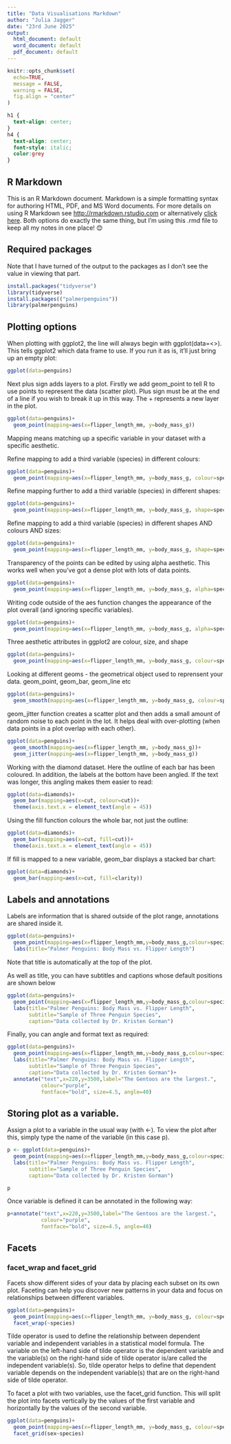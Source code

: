 ```yaml
---
title: "Data Visualisations Markdown"
author: "Julia Jagger"
date: "23rd June 2025"
output:
  html_document: default
  word_document: default
  pdf_document: default
---
```


```r
knitr::opts_chunk$set(
  echo=TRUE,
  message = FALSE,
  warning = FALSE,
  fig.align = "center"
)
```

```css
h1 {
  text-align: center;
}
h4 {
  text-align: center;
  font-style: italic;
  color:grey
}
```



## R Markdown

This is an R Markdown document. Markdown is a simple formatting syntax for authoring HTML, PDF, and MS Word documents. For more details on using R Markdown see <http://rmarkdown.rstudio.com> or alternatively [click here](http://rmarkdown.rstudio.com). Both options do exactly the same thing, but I'm using this .rmd file to keep all my notes in one place! 😊

## Required packages
Note that I have turned of the output to the packages as I don't see the value in viewing that part.
```r
install.packages("tidyverse")
library(tidyverse)
install.packages(("palmerpenguins"))
library(palmerpenguins)
```

## Plotting options

When plotting with ggplot2, the line will always begin with ggplot(data=<<dataframe>>). This tells ggplot2 which data frame
to use. If you run it as is, it'll just bring up an empty plot:

```r
ggplot(data=penguins)
```

Next plus sign adds layers to a plot. Firstly we add geom_point to tell R to use points to represent the data (scatter plot).
Plus sign must be at the end of a line if you wish to break it up in this way. The + represents a new layer in the plot.

```r
ggplot(data=penguins)+
  geom_point(mapping=aes(x=flipper_length_mm, y=body_mass_g))
```

Mapping means matching up a specific variable in your dataset with a specific aesthetic.

Refine mapping to add a third variable (species) in different colours:
```r
ggplot(data=penguins)+
  geom_point(mapping=aes(x=flipper_length_mm, y=body_mass_g, colour=species))
```

Refine mapping further to add a third variable (species) in different shapes:
```r
ggplot(data=penguins)+
  geom_point(mapping=aes(x=flipper_length_mm, y=body_mass_g, shape=species))
```

Refine mapping to add a third variable (species) in different shapes AND colours AND sizes:
```r
ggplot(data=penguins)+
  geom_point(mapping=aes(x=flipper_length_mm, y=body_mass_g, shape=species, colour=species, size=species))
```

Transparency of the points can be edited by using alpha aesthetic. This works well when you've got a dense plot with lots of data points.
```r
ggplot(data=penguins)+
  geom_point(mapping=aes(x=flipper_length_mm, y=body_mass_g, alpha=species))
```

Writing code outside of the aes function changes the appearance of the plot overall (and ignoring specific variables).
```r
ggplot(data=penguins)+
  geom_point(mapping=aes(x=flipper_length_mm, y=body_mass_g, alpha=species), colour="green")
```

Three aesthetic attributes in ggplot2 are colour, size, and shape
```r
ggplot(data=penguins)+
  geom_point(mapping=aes(x=flipper_length_mm, y=body_mass_g, colour=species, size=body_mass_g, shape=species))
```

Looking at different geoms - the geometrical object used to reprensent your data. geom_point, geom_bar, geom_line etc
```r
ggplot(data=penguins)+
  geom_smooth(mapping=aes(x=flipper_length_mm, y=body_mass_g, colour=species, linetype=species))
```

geom_jitter function creates a scatter plot and then adds a small amount of random noise to each point in the lot. It helps deal with over-plotting (when data points in a plot overlap with each other).

```r
ggplot(data=penguins)+
  geom_smooth(mapping=aes(x=flipper_length_mm, y=body_mass_g))+
  geom_jitter(mapping=aes(x=flipper_length_mm, y=body_mass_g))
```


Working with the diamond dataset. Here the outline of each bar has been coloured. In addition, the labels at the bottom have been angled. If the text was longer, this angling makes them easier to read:

```r
ggplot(data=diamonds)+
  geom_bar(mapping=aes(x=cut, colour=cut))+
  theme(axis.text.x = element_text(angle = 45))
```

Using the fill function colours the whole bar, not just the outline:

```r
ggplot(data=diamonds)+
  geom_bar(mapping=aes(x=cut, fill=cut))+
  theme(axis.text.x = element_text(angle = 45))
```

If fill is mapped to a new variable, geom_bar displays a stacked bar chart:

```r
ggplot(data=diamonds)+
  geom_bar(mapping=aes(x=cut, fill=clarity))
```

## Labels and annotations

Labels are information that is shared outside of the plot range, annotations are shared inside it.

```r
ggplot(data=penguins)+
  geom_point(mapping=aes(x=flipper_length_mm,y=body_mass_g,colour=species))+
  labs(title="Palmer Penguins: Body Mass vs. Flipper Length")
```
Note that title is automatically at the top of the plot.

As well as title, you can have subtitles and captions whose default positions are shown below

```r
ggplot(data=penguins)+
  geom_point(mapping=aes(x=flipper_length_mm,y=body_mass_g,colour=species))+
  labs(title="Palmer Penguins: Body Mass vs. Flipper Length",
       subtitle="Sample of Three Penguin Species",
       caption="Data collected by Dr. Kristen Gorman")
```

Finally, you can angle and format text as required:
```r
ggplot(data=penguins)+
  geom_point(mapping=aes(x=flipper_length_mm,y=body_mass_g,colour=species))+
  labs(title="Palmer Penguins: Body Mass vs. Flipper Length",
       subtitle="Sample of Three Penguin Species",
       caption="Data collected by Dr. Kristen Gorman")+
  annotate("text",x=220,y=3500,label="The Gentoos are the largest.",
           colour="purple",
           fontface="bold", size=4.5, angle=40)
```

## Storing plot as a variable.

Assign a plot to a variable in the usual way (with <-). To view the plot after this, simply type the name of the variable (in this case p).


```r
p <- ggplot(data=penguins)+
  geom_point(mapping=aes(x=flipper_length_mm,y=body_mass_g,colour=species))+
  labs(title="Palmer Penguins: Body Mass vs. Flipper Length",
       subtitle="Sample of Three Penguin Species",
       caption="Data collected by Dr. Kristen Gorman")
```
```r
p
```
Once variable is defined it can be annotated in the following way:

```r
p+annotate("text",x=220,y=3500,label="The Gentoos are the largest.",
           colour="purple",
           fontface="bold", size=4.5, angle=40)
```

## Facets
### facet_wrap and facet_grid

Facets show different sides of your data by placing each subset on its own plot. Faceting can help you discover new patterns in your data and focus on relationships between different variables.

```r
ggplot(data=penguins)+
  geom_point(mapping=aes(x=flipper_length_mm, y=body_mass_g, colour=species))+
  facet_wrap(~species)
```

Tilde operator is used to define the relationship between dependent variable and independent variables in a statistical model formula. The variable on the left-hand side of tilde operator is the dependent variable and the variable(s) on the right-hand side of tilde operator is/are called the independent variable(s). So, tilde operator helps to define that dependent variable depends on the independent variable(s) that are on the right-hand side of tilde operator. 

To facet a plot with two variables, use the facet_grid function. This will split the plot into facets vertically by the values of the first variable and horizontally by the values of the second variable.

```r
ggplot(data=penguins)+
  geom_point(mapping=aes(x=flipper_length_mm, y=body_mass_g, colour=species))+
  facet_grid(sex~species)
```

